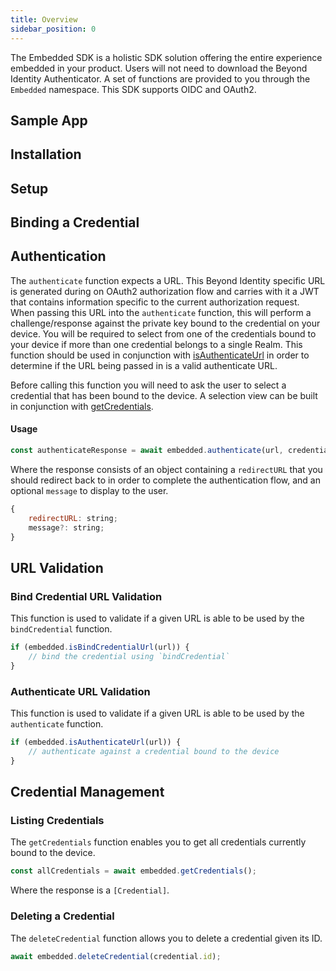 ```yaml
---
title: Overview
sidebar_position: 0
---
```



The Embedded SDK is a holistic SDK solution offering the entire experience embedded in your product. Users will not need to download the Beyond Identity Authenticator. A set of functions are provided to you through the `Embedded` namespace. This SDK supports OIDC and OAuth2.

## Sample App

<SampleAppJavaScript/>

## Installation

<InstallationJavaScript/>

## Setup

<SetupJavaScript/>

## Binding a Credential

<BindingAPasskeyJavaScript/>

## Authentication

The `authenticate` function expects a URL. This Beyond Identity specific URL is generated during on OAuth2 authorization flow and carries with it a JWT that contains information specific to the current authorization request. When passing this URL into the `authenticate` function, this will perform a challenge/response against the private key bound to the credential on your device. You will be required to select from one of the credentials bound to your device if more than one credential belongs to a single Realm. This function should be used in conjunction with [isAuthenticateUrl](#authenticate-url-validation) in order to determine if the URL being passed in is a valid authenticate URL.

Before calling this function you will need to ask the user to select a credential that has been bound to the device. A selection view can be built in conjunction with [getCredentials](#listing-credentials).

#### Usage

```javascript
const authenticateResponse = await embedded.authenticate(url, credentialID);
```

Where the response consists of an object containing a `redirectURL` that you should redirect back to in order to complete the authentication flow, and an optional `message` to display to the user.

```javascript
{
    redirectURL: string;
    message?: string;
}
```

## URL Validation

### Bind Credential URL Validation

This function is used to validate if a given URL is able to be used by the `bindCredential` function.

```javascript
if (embedded.isBindCredentialUrl(url)) {
    // bind the credential using `bindCredential`
}
```

### Authenticate URL Validation

This function is used to validate if a given URL is able to be used by the `authenticate` function.

```javascript
if (embedded.isAuthenticateUrl(url)) {
    // authenticate against a credential bound to the device
}
```

## Credential Management

### Listing Credentials

The `getCredentials` function enables you to get all credentials currently bound to the device.

```javascript
const allCredentials = await embedded.getCredentials();
```

Where the response is a `[Credential]`.

### Deleting a Credential

The `deleteCredential` function allows you to delete a credential given its ID.

```javascript
await embedded.deleteCredential(credential.id);
```
